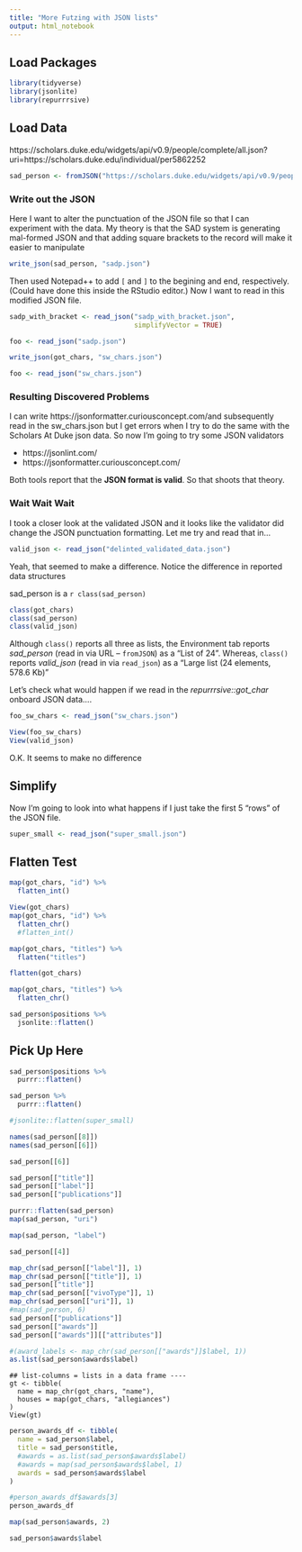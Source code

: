 ```yaml
---
title: "More Futzing with JSON lists"
output: html_notebook
---
```


## Load Packages
```r
library(tidyverse)
library(jsonlite)
library(repurrrsive)
```

## Load Data

https://scholars.duke.edu/widgets/api/v0.9/people/complete/all.json?uri=https://scholars.duke.edu/individual/per5862252

```r
sad_person <- fromJSON("https://scholars.duke.edu/widgets/api/v0.9/people/complete/all.json?uri=https://scholars.duke.edu/individual/per5862252")
```

###  Write out the JSON 

Here I want to alter the punctuation of the JSON file so that I can experiment with the data.  My theory is that the SAD system is generating mal-formed JSON and that adding square brackets to the record will make it easier to manipulate

```r
write_json(sad_person, "sadp.json")
```


Then used Notepad++ to add `[` and `]` to the begining and end, respectively.  (Could have done this inside the RStudio editor.)  Now I want to read in this modified JSON file.

```r
sadp_with_bracket <- read_json("sadp_with_bracket.json",
                               simplifyVector = TRUE)

foo <- read_json("sadp.json")

write_json(got_chars, "sw_chars.json")

foo <- read_json("sw_chars.json")
```

### Resulting Discovered Problems

I can write https://jsonformatter.curiousconcept.com/and subsequently read in the sw_chars.json  but I get errors when I try to do the same with the Scholars At Duke json data.  So now I'm going to try some JSON validators

- https://jsonlint.com/
- https://jsonformatter.curiousconcept.com/


Both tools report that the **JSON format is valid**.  So that shoots that theory.

### Wait Wait Wait

I took a closer look at the validated JSON and it looks like the validator did change the JSON punctuation formatting.  Let me try and read that in...

```r
valid_json <- read_json("delinted_validated_data.json")
```


Yeah, that seemed to make a difference.  Notice the difference in reported data structures

sad_person is a `r class(sad_person)`


```r
class(got_chars)
class(sad_person)
class(valid_json)
```

Although `class()` reports all three as lists, the Environment tab reports *sad_person* (read in via URL -- `fromJSON`) as a "List of 24".  Whereas, `class()` reports *valid_json* (read in via `read_json`) as a "Large list (24 elements, 578.6 Kb)"

Let's check what would happen if we read in the *repurrrsive::got_char* onboard JSON data....

```r
foo_sw_chars <- read_json("sw_chars.json")
```


```r
View(foo_sw_chars)
View(valid_json)
```

O.K.  It seems to make no difference

## Simplify

Now I'm going to look into what happens if I just take the first 5 "rows" of the JSON file.


```r
super_small <- read_json("super_small.json")
```



## Flatten Test

```r
map(got_chars, "id") %>% 
  flatten_int()
```

```r

View(got_chars)
map(got_chars, "id") %>% 
  flatten_chr()
  #flatten_int()
```


```r
map(got_chars, "titles") %>% 
  flatten("titles")
```

```r
flatten(got_chars)
```

```r
map(got_chars, "titles") %>% 
  flatten_chr()
```


```r
sad_person$positions %>% 
  jsonlite::flatten()
```


## Pick Up Here

```r
sad_person$positions %>% 
  purrr::flatten()

sad_person %>% 
  purrr::flatten()

#jsonlite::flatten(super_small)
```

```r
names(sad_person[[8]])
names(sad_person[[6]])
```

```r
sad_person[[6]]
```

```r
sad_person[["title"]]
sad_person[["label"]] 
sad_person[["publications"]]
```


```r
purrr::flatten(sad_person)
map(sad_person, "uri")
```


```r
map(sad_person, "label")
```


```r
sad_person[[4]]
```


```r
map_chr(sad_person[["label"]], 1)
map_chr(sad_person[["title"]], 1)
sad_person[["title"]]
map_chr(sad_person[["vivoType"]], 1)
map_chr(sad_person[["uri"]], 1)
#map(sad_person, 6)
sad_person[["publications"]] 
sad_person[["awards"]] 
sad_person[["awards"]][["attributes"]]

#(award_labels <- map_chr(sad_person[["awards"]]$label, 1))
as.list(sad_person$awards$label)

```


```{}
## list-columns = lists in a data frame ----
gt <- tibble(
  name = map_chr(got_chars, "name"),
  houses = map(got_chars, "allegiances")
)
View(gt)
```




```r
person_awards_df <- tibble(
  name = sad_person$label,
  title = sad_person$title,
  #awards = as.list(sad_person$awards$label)
  #awards = map(sad_person$awards$label, 1)
  awards = sad_person$awards$label
)

#person_awards_df$awards[3]
person_awards_df
```



```r
map(sad_person$awards, 2)

sad_person$awards$label
```

